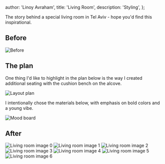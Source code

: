 
  author: 'Linoy Avraham',
  title: 'Living Room',
  description: 'Styling',
};


The story behind a special living room in Tel Aviv - hope you'd find this inspirational.

## Before

<Image src={beforeGif} alt="Before" />

## The plan

One thing I'd like to highlight in the plan below is the way I created additional seating with the cushion bench on the alcove.

<Image src={layoutPlan} alt="Layout plan" />

I intentionally chose the materials below, with emphasis on bold colors and a young vibe.

<Image src={moodBoard} alt="Mood board" />

## After

<Image src={image0} alt="Living room image 0" />
<Image src={image1} alt="Living room image 1" />
<Image src={image2} alt="Living room image 2" />
<Image src={image3} alt="Living room image 3" />
<Image src={image4} alt="Living room image 4" />
<Image src={image5} alt="Living room image 5" />
<Image src={image6} alt="Living room image 6" />

